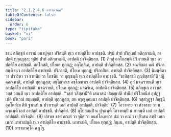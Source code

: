```yaml
---
title: "2.1.2.4.6 อารามวคฺค"
tableOfContents: false
sidebar:
  order: 6
type: "tipitaka"
basket: "vi"
book: "pari"
---
```



<DynamicBreadcrumb />

<Division number="236" book="pari">

<Paragraph number="932" book="pari">
ชานํ สภิกฺขุกํ อารามํ อนาปุจฺฉา ปวิสนฺตี ทฺเว อาปตฺติโย อาปชฺชติ. ปฐมํ ปาทํ ปริกฺเขปํ อติกฺกาเมติ, อาปตฺติ ทุกฺกฏสฺส; ทุติยํ ปาทํ อติกฺกาเมติ, อาปตฺติ ปาจิตฺติยสฺส. (1)
</Paragraph>

<Paragraph number="933" book="pari">
ภิกฺขุํ อกฺโกสนฺตี ปริภาสนฺตี ทฺเว อาปตฺติโย อาปชฺชติ. อกฺโกสติ, ปโยเค ทุกฺกฏํ; อกฺโกสิเต, อาปตฺติ ปาจิตฺติยสฺส. (2)
</Paragraph>

<Paragraph number="934" book="pari">
จณฺฑีกตา คณํ ปริภาสนฺตี ทฺเว อาปตฺติโย อาปชฺชติ. ปริภาสติ, ปโยเค ทุกฺกฏํ; ปริภาสิเต, อาปตฺติ ปาจิตฺติยสฺส. (3)
</Paragraph>

<Paragraph number="935" book="pari">
นิมนฺติตา วา ปวาริตา วา ขาทนียํ วา โภชนียํ วา ภุญฺชนฺตี ทฺเว อาปตฺติโย อาปชฺชติ. “ขาทิสฺสามิ ภุญฺชิสฺสามี”ติ ปฏิคฺคณฺหาติ, อาปตฺติ ทุกฺกฏสฺส; อชฺโฌหาเร อชฺโฌหาเร อาปตฺติ ปาจิตฺติยสฺส. (4)
</Paragraph>

<Paragraph number="936" book="pari">
กุลํ มจฺฉรายนฺตี ทฺเว อาปตฺติโย อาปชฺชติ. มจฺฉรายติ, ปโยเค ทุกฺกฏํ; มจฺฉริเต, อาปตฺติ ปาจิตฺติยสฺส. (5)
</Paragraph>

<Paragraph number="937" book="pari">
อภิกฺขุเก อาวาเส วสฺสํ วสนฺตี ทฺเว อาปตฺติโย อาปชฺชติ. “วสฺสํ วสิสฺสามี”ติ เสนาสนํ ปญฺญเปติ ปานียํ ปริโภชนียํ อุปฏฺฐเปติ ปริเวณํ สมฺมชฺชติ, อาปตฺติ ทุกฺกฏสฺส; สห อรุณุคฺคมนา อาปตฺติ ปาจิตฺติยสฺส. (6)
</Paragraph>

<Paragraph number="938" book="pari">
วสฺสํวุฏฺฐา ภิกฺขุนี อุภโตสํเฆ ตีหิ ฐาเนหิ น ปวาเรนฺตี เอกํ อาปตฺติํ อาปชฺชติ. ปาจิตฺติยํ. (7)
</Paragraph>

<Paragraph number="939" book="pari">
โอวาทาย วา สํวาสาย วา น คจฺฉนฺตี เอกํ อาปตฺติํ อาปชฺชติ. ปาจิตฺติยํ. (8)
</Paragraph>

<Paragraph number="940" book="pari">
อุโปสถมฺปิ น ปุจฺฉนฺตี โอวาทมฺปิ น ยาจนฺตี เอกํ อาปตฺติํ อาปชฺชติ. ปาจิตฺติยํ. (9)
</Paragraph>

<Paragraph number="941" book="pari">
ปสาเข ชาตํ คณฺฑํ วา รุธิตํ วา อนปโลเกตฺวา สํฆํ วา คณํ วา ปุริเสน สทฺธิํ เอเกเนกา เภทาเปนฺตี ทฺเว อาปตฺติโย อาปชฺชติ. เภทาเปติ, ปโยเค ทุกฺกฏํ; ภินฺเน, อาปตฺติ ปาจิตฺติยสฺส. (10)

</Paragraph>
</Division>

<Paragraph number="942" type="center" book="pari">
อารามวคฺโค ฉฏฺโฐ.
</Paragraph>